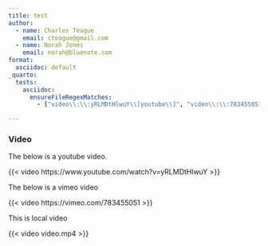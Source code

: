 ```yaml
---
title: test
author:
  - name: Charles Teague
    email: cteague@gmail.com
  - name: Norah Jones
    email: norah@bluenote.com
format: 
  asciidoc: default
_quarto:
  tests:
    asciidoc:
      ensureFileRegexMatches:
        - ["video\\:\\:yRLMDtHlwuY\\[youtube\\]", "video\\:\\:783455051\\[vimeo\\]", "video\\:\\:video.mp4\\[\\]"]

---
```


### Video

The below is a youtube video.

{{< video https://www.youtube.com/watch?v=yRLMDtHlwuY >}}

The below is a vimeo video

{{< video https://vimeo.com/783455051 >}}

This is  local video

{{< video video.mp4 >}}
